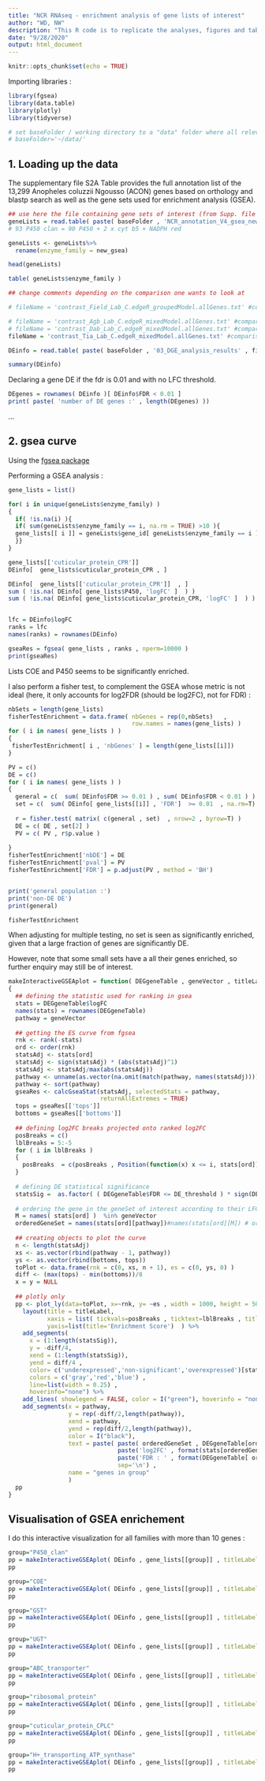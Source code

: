 ```yaml
---
title: "NCR RNAseq - enrichment analysis of gene lists of interest"
author: "WD, NW"
description: "This R code is to replicate the analyses, figures and tables from the research article entitled: Multi-insecticide resistant malaria vectors in the field remain susceptible to malathion, despite the presence of Ace1 point mutations, 2021"
date: "9/28/2020"
output: html_document
---
```


```r
knitr::opts_chunk$set(echo = TRUE)
```

Importing libraries :
```r
library(fgsea)
library(data.table)
library(plotly)
library(tidyverse)

# set baseFolder / working directory to a "data" folder where all relevant STables "input_data" are saved as .txt files.
# baseFolder='~/data/'

```

## 1. Loading up the data

The supplementary file S2A Table provides the full annotation list of the 13,299 Anopheles coluzzii Ngousso (ACON) genes based on orthology and blastp search as well as the gene sets used for enrichment analysis (GSEA).

```r

## use here the file containing gene sets of interest (from Supp. file S2A of our publication)
geneLists = read.table( paste( baseFolder , 'NCR_annotation_V4_gsea_new4real.txt' , sep = '/' ) , header=T ) 
# 93 P450 clan = 90 P450 + 2 x cyt b5 + NADPH red 

geneLists <- geneLists%>%
  rename(enzyme_family = new_gsea)

head(geneLists)

table( geneLists$enzyme_family )
```

```r
## change comments depending on the comparison one wants to look at

# fileName = 'contrast_Field_Lab_C.edgeR_groupedModel.allGenes.txt' #comparison of 3 field populations grouped versus 2 lab grouped

# fileName = 'contrast_Agb_Lab_C.edgeR_mixedModel.allGenes.txt' #comparison of Agboville (NEC) versus 2 lab grouped
# fileName = 'contrast_Dab_Lab_C.edgeR_mixedModel.allGenes.txt' #comparison of Dabou (NEC) versus 2 lab grouped
fileName = 'contrast_Tia_Lab_C.edgeR_mixedModel.allGenes.txt' #comparison of Tiassalé (NEC) versus 2 lab grouped

DEinfo = read.table( paste( baseFolder , '03_DGE_analysis_results' , fileName , sep='/' ) , header=T )

summary(DEinfo)
```

Declaring a gene DE if the fdr is 0.01 
and with no LFC threshold.
```r

DEgenes = rownames( DEinfo )[ DEinfo$FDR < 0.01 ]
print( paste( 'number of DE genes :' , length(DEgenes) ))
```
...



## 2. gsea curve

Using the [fgsea package](http://bioconductor.org/packages/release/bioc/html/fgsea.html)

Performing a GSEA analysis :
```r

gene_lists = list()

for( i in unique(geneLists$enzyme_family) )
{
  if( !is.na(i) ){
  if( sum(geneLists$enzyme_family == i, na.rm = TRUE) >10 ){
  gene_lists[[ i ]] = geneLists$gene_id[ geneLists$enzyme_family == i ]    
  }}
}

gene_lists[['cuticular_protein_CPR']]
DEinfo[  gene_lists$cuticular_protein_CPR , ]

DEinfo[  gene_lists[['cuticular_protein_CPR']]  , ]
sum ( !is.na( DEinfo[ gene_lists$P450, 'logFC' ]  ) )
sum ( !is.na( DEinfo[ gene_lists$cuticular_protein_CPR, 'logFC' ]  ) )


lfc = DEinfo$logFC
ranks = lfc
names(ranks) = rownames(DEinfo)

gseaRes = fgsea( gene_lists , ranks , nperm=10000 )
print(gseaRes)

```

Lists COE and P450 seems to be significantly enriched.


I also perform a fisher test, to complement the GSEA whose metric is not ideal (here, it only accounts for log2FDR (should be log2FC), not for FDR) :
```r


nbSets = length(gene_lists)
fisherTestEnrichment = data.frame( nbGenes = rep(0,nbSets)   ,
                                   row.names = names(gene_lists) )
for ( i in names( gene_lists ) )
{
 fisherTestEnrichment[ i , 'nbGenes' ] = length(gene_lists[[i]])
}

PV = c()
DE = c()
for ( i in names( gene_lists ) )
{
  general = c(  sum( DEinfo$FDR >= 0.01 ) , sum( DEinfo$FDR < 0.01 ) ) 
  set = c(  sum( DEinfo[ gene_lists[[i]] , 'FDR']  >= 0.01  , na.rm=T)  , sum( DEinfo[ gene_lists[[i]] , 'FDR']  < 0.01  , na.rm=T) )
    
  r = fisher.test( matrix( c(general , set)  , nrow=2 , byrow=T) )
  DE = c( DE , set[2] )
  PV = c( PV , r$p.value )
    
}
fisherTestEnrichment['nbDE'] = DE
fisherTestEnrichment['pval'] = PV
fisherTestEnrichment['FDR'] = p.adjust(PV , method = 'BH')


print('general population :')
print('non-DE DE')
print(general)

fisherTestEnrichment
```
When adjusting for multiple testing, no set is seen as significantly enriched, given that a large fraction of genes are significantly DE.

However, note that some small sets have a all their genes enriched, so further enquiry may still be of interest.



```r


makeInteractiveGSEAplot = function( DEGgeneTable , geneVector , titleLabel, DE_threshold=0.01 , LFC_threshold=0.0  )
{
  ## defining the statistic used for ranking in gsea
  stats = DEGgeneTable$logFC
  names(stats) = rownames(DEGgeneTable)
  pathway = geneVector
  
  ## getting the ES curve from fgsea
  rnk <- rank(-stats)
  ord <- order(rnk)
  statsAdj <- stats[ord]
  statsAdj <- sign(statsAdj) * (abs(statsAdj)^1)
  statsAdj <- statsAdj/max(abs(statsAdj))
  pathway <- unname(as.vector(na.omit(match(pathway, names(statsAdj)))))
  pathway <- sort(pathway)
  gseaRes <- calcGseaStat(statsAdj, selectedStats = pathway, 
                          returnAllExtremes = TRUE)
  tops = gseaRes[['tops']]
  bottoms = gseaRes[['bottoms']]
  
  ## defining log2FC breaks projected onto ranked log2FC
  posBreaks = c()
  lblBreaks = 5:-5
  for ( i in lblBreaks )
  {
    posBreaks  = c(posBreaks , Position(function(x) x <= i, stats[ord])  )
  }
  
  # defining DE statistical significance 
  statsSig =  as.factor( ( DEGgeneTable$FDR <= DE_threshold ) * sign(DEGgeneTable$logFC) )
    
  # ordering the gene in the geneSet of interest according to their LFC
  M = names( stats[ord] )  %in% geneVector
  orderedGeneSet = names(stats[ord][pathway])#names(stats[ord][M]) # ordered data in the set
  
  ## creating objects to plot the curve
  n <- length(statsAdj)
  xs <- as.vector(rbind(pathway - 1, pathway))
  ys <- as.vector(rbind(bottoms, tops))
  toPlot <- data.frame(rnk = c(0, xs, n + 1), es = c(0, ys, 0) )
  diff <- (max(tops) - min(bottoms))/8
  x = y = NULL
  
  ## plotly only
  pp <- plot_ly(data=toPlot, x=~rnk, y= ~es , width = 1000, height = 500)  %>%  
    layout(title = titleLabel, 
           xaxis = list( tickvals=posBreaks , ticktext=lblBreaks , title= "log2FC (ranked)"  ) , 
           yaxis=list(title='Enrichment Score')  ) %>% 
    add_segments( 
      x = (1:length(statsSig)), 
      y = -diff/4, 
      xend = (1:length(statsSig)), 
      yend = diff/4 , 
      color= c('underexpressed','non-significant','overexpressed')[statsSig[ord] ] , 
      colors = c('gray','red','blue') ,
      line=list(width = 0.25) , 
      hoverinfo="none") %>%
    add_lines( showlegend = FALSE, color = I("green"), hoverinfo = "none") %>%  
    add_segments(x = pathway, 
                 y = rep(-diff/2,length(pathway)), 
                 xend = pathway, 
                 yend = rep(diff/2,length(pathway)), 
                 color = I("black"), 
                 text = paste( paste( orderedGeneSet , DEGgeneTable[orderedGeneSet , 'gene_name'] ,sep=':' ) , 
                               paste('log2FC' , format(stats[orderedGeneSet] , digits=3) ),  
                               paste('FDR : ' , format(DEGgeneTable[ orderedGeneSet , 'FDR'] , digits=3 ) ) , 
                               sep='\n') ,
                 name = "genes in group"
                 )
  pp
}

```

## Visualisation of GSEA enrichement

I do this interactive visualization for all families with more than 10 genes :

```r
group="P450_clan"
pp = makeInteractiveGSEAplot( DEinfo , gene_lists[[group]] , titleLabel = paste("Field vs. Lab . Control -" , group ) ,  DE_threshold=0.01 , LFC_threshold=0.0  )
pp
```

```r
group="COE"
pp = makeInteractiveGSEAplot( DEinfo , gene_lists[[group]] , titleLabel = paste("Field vs. Lab . Control -" , group ) ,  DE_threshold=0.01 , LFC_threshold=0.0  )
pp
```

```r
group="GST"
pp = makeInteractiveGSEAplot( DEinfo , gene_lists[[group]] , titleLabel = paste("Field vs. Lab . Control -" , group ) ,  DE_threshold=0.01 , LFC_threshold=0.0  )
pp
```

```r
group="UGT"
pp = makeInteractiveGSEAplot( DEinfo , gene_lists[[group]] , titleLabel = paste("Field vs. Lab . Control -" , group ) ,  DE_threshold=0.01 , LFC_threshold=0.0  )
pp
```


```r
group="ABC_transporter"
pp = makeInteractiveGSEAplot( DEinfo , gene_lists[[group]] , titleLabel = paste("Field vs. Lab . Control -" , group ) ,  DE_threshold=0.01 , LFC_threshold=0.0  )
pp
```


```r
group="ribosomal_protein"
pp = makeInteractiveGSEAplot( DEinfo , gene_lists[[group]] , titleLabel = paste("Field vs. Lab . Control -" , group ) ,  DE_threshold=0.01 , LFC_threshold=0.0  )
pp
```

```r
group="cuticular_protein_CPLC"
pp = makeInteractiveGSEAplot( DEinfo , gene_lists[[group]] , titleLabel = paste("Field vs. Lab . Control -" , group ) ,  DE_threshold=0.01 , LFC_threshold=0.0  )
pp
```

```r
group="H+_transporting_ATP_synthase"
pp = makeInteractiveGSEAplot( DEinfo , gene_lists[[group]] , titleLabel = paste("Field vs. Lab . Control -" , group ) ,  DE_threshold=0.01 , LFC_threshold=0.0  )
pp
```


